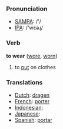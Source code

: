 === Pronunciation ===
*[[w:SAMPA|SAMPA]]: /'/
*[[w:IPA|IPA]]: /'wεəɻ/

=== Verb ===

'''to wear''' ([[wore]], [[worn]])

# to [[put]] on clothes

=== Translations ===
*[[Dutch]]: [[dragen]]
*[[French]]: [[porter]]
*[[Indonesian]]: [[]]
*[[Japanese]]: [[]]
*[[Spanish]]: [[portar]]